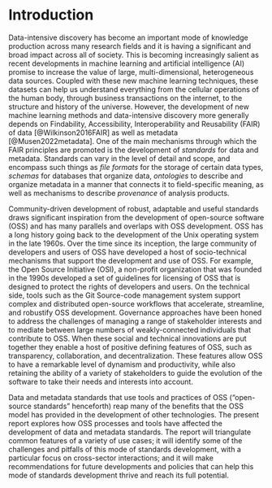 # Introduction {#sec-intro}

Data-intensive discovery has become an important mode of knowledge production
across many research fields and it is having a significant and broad impact
across all of society. This is becoming increasingly salient as recent
developments in machine learning and artificial intelligence (AI) promise to
increase the value of large, multi-dimensional, heterogeneous data sources.
Coupled with these new machine learning techniques, these datasets can help us
understand everything from the cellular operations of the human body, through
business transactions on the internet, to the structure and history of the
universe. However, the development of new machine learning methods and
data-intensive discovery more generally depends on Findability, Accessibility,
Interoperability and Reusability (FAIR) of data [@Wilkinson2016FAIR] as well as
metadata [@Musen2022metadata]. One of the main mechanisms through which the
FAIR principles are promoted is the development of *standards* for data and
metadata. Standards can vary in the level of detail and scope, and encompass
such things as *file formats* for the storage of certain data types, *schemas*
for databases that organize data, *ontologies* to describe and organize
metadata in a manner that connects it to field-specific meaning, as well as
mechanisms to describe *provenance* of analysis products.

Community-driven development of robust, adaptable and useful standards draws
significant inspiration from the development of open-source software (OSS) and
has many parallels and overlaps with OSS development. OSS has a long history
going back to the development of the Unix operating system in the late 1960s.
Over the time since its inception, the large community of developers and users
of OSS have developed a host of socio-technical mechanisms that support the
development and use of OSS. For example, the Open Source Initiative (OSI), a
non-profit organization that was founded in the 1990s developed a set of
guidelines for licensing of OSS that is designed to protect the rights of
developers and users. On the technical side, tools such as the Git Source-code
management system support complex and distributed open-source workflows that
accelerate, streamline, and robustify OSS development. Governance approaches
have been honed to address the challenges of managing a range of stakeholder
interests and to mediate between large numbers of weakly-connected individuals
that contribute to OSS. When these social and technical innovations are put
together they enable a host of positive defining features of OSS, such as
transparency, collaboration, and decentralization. These features allow OSS to
have a remarkable level of dynamism and productivity, while also retaining the
ability of a variety of stakeholders to guide the evolution of the software to
take their needs and interests into account.

Data and metadata standards that use tools and practices of OSS ("open-source
standards" henceforth) reap many of the benefits that the OSS model has
provided in the development of other technologies. The present report explores
how OSS processes and tools have affected the development of data and metadata
standards. The report will triangulate common features of a variety of use
cases; it will identify some of the challenges and pitfalls of this mode of
standards development, with a particular focus on cross-sector interactions;
and it will make recommendations for future developments and policies that can
help this mode of standards development thrive and reach its full potential.

